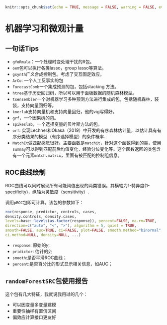 ```r
knitr::opts_chunk$set(echo = TRUE, message = FALSE, warning = FALSE, eval = FALSE)
```
# 机器学习和微观计量 {#ML}
## 一句话Tips
- `gfoRmula`：一个处理时变处理干扰的R包。
- `oem`包可以执行各类lasso，group lasso等算法。
- `gsynth`广义合成控制包。考虑了交互固定效应。
- `ArCo`: 一个人工反事实的包
- `ForecastComb`一个集成预测的包，包括stacking 方法。
- `htree`基于历史回归树，所以可以用于面板数据的随机森林模型。
- `tsensembler`一个对机器学习多种预测方法进行集成的包，包括随机森林，装袋，支持向量回归等。
- `knerlab`支持向量机和支持向量回归，他的vig写得好。
- `grf`，一个因果树的包。
- `spikeslab`，一个选择变量的贝叶斯方法的包。
-  `orf`: 实现Lechner和Okasa（2019）中开发的有序森林估计量，以估计具有有序分类结果的模型（有序选择模型）的条件概率.
-  `MatchIt`做匹配感觉很好。主要函数是`matchit`，针对这个函数得到的类，使用`summay`可以得到匹配前后均值变化，经验分位变化等。这个函数返回的类包含有一个元素`match.matrix`，里面有被匹配的控制组信息。

## ROC曲线绘制
ROC曲线可以同时展现所有可能阈值出现的两类错误。其横轴为1-特异度(1-specificity)，纵轴为灵敏度（sensitivity）.

调用`pROC`包即可计算。该包的参数如下：
```r
roc(response, predictor, controls, cases,
density.controls, density.cases,
levels=base::levels(as.factor(response)), percent=FALSE, na.rm=TRUE,
direction=c("auto", "<", ">"), algorithm = 5, quiet = TRUE, 
smooth=FALSE, auc=TRUE, ci=FALSE, plot=FALSE, smooth.method="binormal",
ci.method=NULL, density=NULL, ...)
```
- `response`: 原始的$y$;
- `pridictor`: 估计的$\hat y$;
- `smooth`:是否平滑ROC曲线；
- `percent`:是否百分比的形式显示相关信息，如AUC；

## `randomForestSRC`包使用报告
这个包有几大特征，我就说我用过的几个：

- 可以因变量多变量建模
- 重要性抽样有置信区间
- 偏效应计算接口更友好
